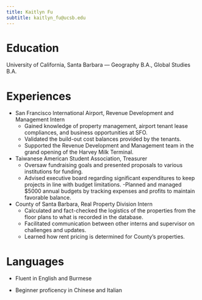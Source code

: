 ```yaml
---
title: Kaitlyn Fu
subtitle: kaitlyn_fu@ucsb.edu
---
```


# Education 
University of California, Santa Barbara — Geography B.A., Global Studies B.A. 

# Experiences 
- San Francisco International Airport, Revenue Development and Management Intern
  - Gained knowledge of property management, airport tenant lease compliances, and business opportunities at SFO. 
  - Validated the build-out cost balances provided by the tenants. 
  - Supported the Revenue Development and Management team in the grand opening of the Harvey Milk Terminal.

- Taiwanese American Student Association, Treasurer
  - Oversaw fundraising goals and presented proposals to various institutions for funding. 
  - Advised executive board regarding significant expenditures to keep projects in line with budget limitations. 
  -Planned and managed $5000 annual budgets by tracking expenses and profits to maintain favorable balance. 

- County of Santa Barbara, Real Property Division Intern
  - Calculated and fact-checked the logistics of the properties from the floor plans to what is recorded in the database. 
  - Facilitated communication between other interns and supervisor on challenges and updates.
  - Learned how rent pricing is determined for County’s properties. 

# Languages 
- Fluent in English and Burmese 

- Beginner proficency in Chinese and Italian

